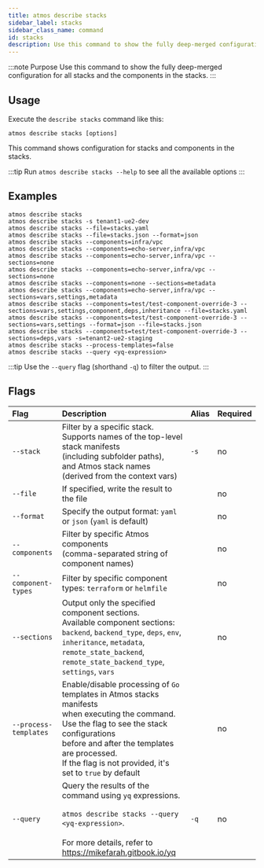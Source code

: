 ```yaml
---
title: atmos describe stacks
sidebar_label: stacks
sidebar_class_name: command
id: stacks
description: Use this command to show the fully deep-merged configuration for all stacks and the components in the stacks.
---
```


:::note Purpose
Use this command to show the fully deep-merged configuration for all stacks and the components in the stacks.
:::

<Screengrab title="atmos describe stacks --help" slug="atmos-describe-stacks--help" />

## Usage

Execute the `describe stacks` command like this:

```shell
atmos describe stacks [options]
```

This command shows configuration for stacks and components in the stacks.

:::tip
Run `atmos describe stacks --help` to see all the available options
:::

## Examples

```shell
atmos describe stacks
atmos describe stacks -s tenant1-ue2-dev
atmos describe stacks --file=stacks.yaml
atmos describe stacks --file=stacks.json --format=json
atmos describe stacks --components=infra/vpc
atmos describe stacks --components=echo-server,infra/vpc
atmos describe stacks --components=echo-server,infra/vpc --sections=none
atmos describe stacks --components=echo-server,infra/vpc --sections=none
atmos describe stacks --components=none --sections=metadata
atmos describe stacks --components=echo-server,infra/vpc --sections=vars,settings,metadata
atmos describe stacks --components=test/test-component-override-3 --sections=vars,settings,component,deps,inheritance --file=stacks.yaml
atmos describe stacks --components=test/test-component-override-3 --sections=vars,settings --format=json --file=stacks.json
atmos describe stacks --components=test/test-component-override-3 --sections=deps,vars -s=tenant2-ue2-staging
atmos describe stacks --process-templates=false
atmos describe stacks --query <yq-expression>
```

:::tip
Use the `--query` flag (shorthand `-q`) to filter the output.
:::

## Flags

| Flag                  | Description                                                                                                                                                                                                                                                             | Alias | Required |
|:----------------------|:------------------------------------------------------------------------------------------------------------------------------------------------------------------------------------------------------------------------------------------------------------------------|:------|:---------|
| `--stack`             | Filter by a specific stack.<br/>Supports names of the top-level stack manifests<br/>(including subfolder paths),<br/>and Atmos stack names (derived from the context vars)                                                                                              | `-s`  | no       |
| `--file`              | If specified, write the result to the file                                                                                                                                                                                                                              |       | no       |
| `--format`            | Specify the output format: `yaml` or `json` (`yaml` is default)                                                                                                                                                                                                         |       | no       |
| `--components`        | Filter by specific Atmos components<br/>(comma-separated string of component names)                                                                                                                                                                                     |       | no       |
| `--component-types`   | Filter by specific component types: `terraform` or `helmfile`                                                                                                                                                                                                           |       | no       |
| `--sections`          | Output only the specified component sections.<br/>Available component sections: `backend`, `backend_type`, `deps`, `env`,<br/>`inheritance`, `metadata`, `remote_state_backend`,<br/>`remote_state_backend_type`, `settings`, `vars`                                    |       | no       |
| `--process-templates` | Enable/disable processing of `Go` templates in Atmos stacks manifests<br/>when executing the command.<br/>Use the flag to see the stack configurations<br/>before and after the templates are processed.<br/>If the flag is not provided, it's set to `true` by default |       | no       |
| `--query`             | Query the results of the command using `yq` expressions.<br/><br/>`atmos describe stacks --query <yq-expression>`.<br/><br/>For more details, refer to https://mikefarah.gitbook.io/yq                                                                                  | `-q`  | no       |
